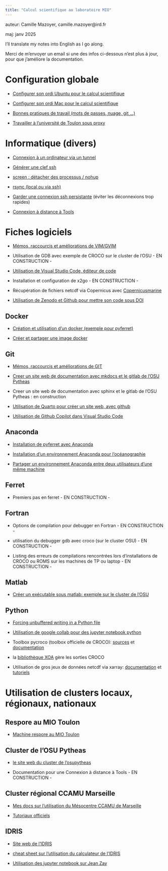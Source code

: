 ```yaml
---
title: "Calcul scientifique au laboratoire MIO"
---
```


auteur: Camille Mazoyer, camille.mazoyer\@ird.fr

maj: janv 2025

I'll translate my notes into English as I go along. 

Merci de m'envoyer un email si une des infos ci-dessous n'est plus à jour, pour que j'améliore la documentation.

# Configuration globale

-   [Configurer son ordi Ubuntu pour le calcul scientifique](sheets/config_globale_ubuntu.html)

-   [Configurer son ordi Mac pour le calcul scientifique](sheets/config_globale_mac.html)

-   [Bonnes pratiques de travail (mots de passes, nuage, git ...)](sheets/bonnes_pratiques_travail.html)

-   [Travailler à l'université de Toulon sous proxy](sheets/universite_toulon_proxy.html)

# Informatique (divers)

-   [Connexion à un ordinateur via un tunnel](sheets/connexion_via_tunnel.html)

-   [Générer une clef ssh](sheets/clef_ssh.html)

-   [screen : détacher des processus / nohup](sheets/detacher_processus_nohup.html)

-   [rsync (local ou via ssh)](sheets/rsync.html)

-   [Garder une connexion ssh persistante](sheets/connexion_longue_ssh.html) (éviter les déconnexions trop rapides)

-   [Connexion à distance à Tools](sheets/connexion_distance_tools.html)


# Fiches logiciels

-   [Mémos, raccourcis et améliorations de VIM/GVIM](sheets/vim.html)

-   Utilisation de GDB avec exemple de CROCO sur le cluster de l'OSU - EN CONSTRUCTION -

-   [Utilisation de Visual Studio Code, éditeur de code](sheets/visual_studio_code.html)

-   Installation et configuration de x2go - EN CONSTRUCTION -

-   Récupération de fichiers netcdf via Copernicus avec [Copernicusmarine](sheets/copernicusmarine.html)

-   [Utilisation de Zenodo et Github pour mettre son code sous DOI](sheets/zenodo_github.html)
  

## Docker

-  [Création et utilisation d'un docker (exemple pour pyferret)](sheets/docker.html)

-  [Créer et partager une image docker](sheets/create_docker.html)

## Git

- [Mémos, raccourcis et améliorations de GIT](sheets/git.html)

- [Creer un site web de documentation avec mkdocs et le gitlab de l’OSU Pytheas](sheets/create_mkdocs_documentation.qmd)
  
- Creer un site web de documentation avec sphinx et le gitlab de l’OSU Pytheas : en construction 

- [Utilisation de Quarto pour créer un site web, avec github](sheets/site_quarto.html)
  
- [Utilisation de Github Copilot dans Visual Studio Code](sheets/githubcopilot.html)

## Anaconda

-   [Installation de pyferret avec Anaconda](sheets/installation_pyferret.html)

-   [Installation d'un environnement Anaconda pour l'océanographie](sheets/anaconda_oceanographie.html)

-   [Partager un environnement Anaconda entre deux utilisateurs d'une même machine](sheets/partager_env_anaconda.html)

## Ferret

-   Premiers pas en ferret - EN CONSTRUCTION -

## Fortran

-   Options de compilation pour debugger en Fortran - EN CONSTRUCTION -

-   utilisation du debugger gdb avec croco (sur le cluster OSU) - EN CONSTRUCTION -

-   Listing des erreurs de compilations rencontrées lors d'installations de CROCO ou ROMS sur les machines de TP ou laptop - EN CONSTRUCTION -

## Matlab

-   [Créer un exécutable sous matlab: exemple sur le cluster de l'OSU](sheets/executable_matlab.html)

## Python

- [Forcing unbuffered writing in a Python file](sheets/python_buffer.html)

-  [Utilisation de google collab pour des jupyter notebook python](sheets/google_colab.html) 

-   Toolbox pycroco (toolbox officielle de CROCO): [sources](https://gitlab.inria.fr/croco-ocean/croco_pytools/-/releases) et [documentation](https://www.croco-ocean.org/documentation/) 

-   la [bibliothèque XOA](https://xoa.readthedocs.io/en/latest/index.html) gère les sorties CROCO 

-   Utilisation de gros jeux de données netcdf via xarray: [documentation](https://docs.xarray.dev/en/stable/) et [tutoriels](https://tutorial.xarray.dev/intro.html#)

# Utilisation de clusters locaux, régionaux, nationaux

## Respore au MIO Toulon

-   [Machine respore au MIO Toulon](sheets/respore.html)

## Cluster de l'OSU Pytheas

-   [ le site web du cluster de l'osupytheas](https://calcul.osupytheas.fr/)

-   Documentation pour une Connexion à distance à Tools - EN CONSTRUCTION -

## Cluster régional CCAMU Marseille

-   [Mes docs sur l'utilisation du Mésocentre CCAMU de Marseille](sheets/ccamu.html)

-   [Tutoriaux officiels](https://mesocentre.univ-amu.fr/les-tutoriaux/)

## IDRIS

-   [Site web de l'IDRIS](http://www.idris.fr)

-   [cheat sheet sur l'utilisation du calculateur de l'IDRIS](http://www.idris.fr/media/su/idrismemento1.pdf)

-   [Utilisation des jupyter notebook sur Jean Zay](https://github.com/meom-group/tutos/blob/master/jean-zay/jupyter-notebook-on-jean-zay.md)
